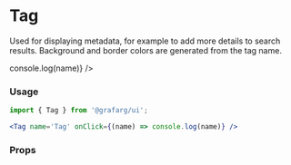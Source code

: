 
# Tag

Used for displaying metadata, for example to add more details to search results. Background and border colors are generated from the tag name.

<Preview>
  <div>
    <Tag name='Tag' onClick={(name) => console.log(name)} />
  </div>
</Preview>

### Usage

```jsx
import { Tag } from '@grafarg/ui';

<Tag name='Tag' onClick={(name) => console.log(name)} />
```

### Props
<Props of={Tag} />
